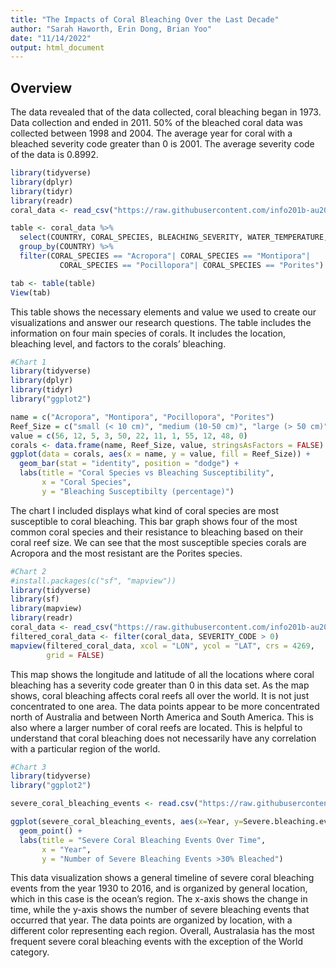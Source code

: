 ```yaml
---
title: "The Impacts of Coral Bleaching Over the Last Decade"
author: "Sarah Haworth, Erin Dong, Brian Yoo"
date: "11/14/2022"
output: html_document
---
```


## Overview
The data revealed that of the data collected, coral bleaching began in 1973.
Data collection and ended in 2011. 50% of the bleached coral data was collected 
between 1998 and 2004. The average year for coral with a bleached severity code
greater than 0 is 2001. The average severity code of the data is 0.8992.

```r
library(tidyverse)
library(dplyr)
library(tidyr)
library(readr)
coral_data <- read_csv("https://raw.githubusercontent.com/info201b-au2022/project-group-28/main/data/CoralBleaching.csv")

table <- coral_data %>% 
  select(COUNTRY, CORAL_SPECIES, BLEACHING_SEVERITY, WATER_TEMPERATURE, OTHER_FACTORS) %>% 
  group_by(COUNTRY) %>% 
  filter(CORAL_SPECIES == "Acropora"| CORAL_SPECIES == "Montipora"|
           CORAL_SPECIES == "Pocillopora"| CORAL_SPECIES == "Porites") 

tab <- table(table)
View(tab)
```
This table shows the necessary elements and value we used to create our visualizations and 
answer our research questions. The table includes the information on four main species of
corals. It includes the location, bleaching level, and factors to the corals' bleaching.

```r
#Chart 1
library(tidyverse)
library(dplyr)
library(tidyr)
library("ggplot2") 

name = c("Acropora", "Montipora", "Pocillopora", "Porites")
Reef_Size = c("small (< 10 cm)", "medium (10-50 cm)", "large (> 50 cm)") 
value = c(56, 12, 5, 3, 50, 22, 11, 1, 55, 12, 48, 0)
corals <- data.frame(name, Reef_Size, value, stringsAsFactors = FALSE) 
ggplot(data = corals, aes(x = name, y = value, fill = Reef_Size)) + 
  geom_bar(stat = "identity", position = "dodge") +
  labs(title = "Coral Species vs Bleaching Susceptibility", 
       x = "Coral Species", 
       y = "Bleaching Susceptibilty (percentage)")
```
The chart I included displays what kind of coral species are most susceptible to coral
bleaching. This bar graph shows four of the most common coral species and their resistance
to bleaching based on their coral reef size. We can see that the most susceptible species corals are Acropora and the most resistant are the Porites species.

```r
#Chart 2
#install.packages(c("sf", "mapview"))
library(tidyverse)
library(sf)
library(mapview)
library(readr)
coral_data <- read_csv("https://raw.githubusercontent.com/info201b-au2022/project-group-28/main/data/CoralBleaching.csv")
filtered_coral_data <- filter(coral_data, SEVERITY_CODE > 0)
mapview(filtered_coral_data, xcol = "LON", ycol = "LAT", crs = 4269, 
        grid = FALSE)
```
This map shows the longitude and latitude of all the locations where coral bleaching has a
severity code greater than 0 in this data set. As the map shows, coral bleaching affects
coral reefs all over the world. It is not just concentrated to one area. The data points
appear to be more concentrated north of Australia and between North America and South
America. This is also where a larger number of coral reefs are located. This is helpful to
understand that coral bleaching does not necessarily have any correlation with a particular
region of the world.

```r
#Chart 3
library(tidyverse)
library("ggplot2")

severe_coral_bleaching_events <- read.csv("https://raw.githubusercontent.com/info201b-au2022/project-group-28/main/data/coral-bleaching-events.csv")

ggplot(severe_coral_bleaching_events, aes(x=Year, y=Severe.bleaching.events...30..bleached., color=Entity)) +
  geom_point() +
  labs(title = "Severe Coral Bleaching Events Over Time",
       x = "Year",
       y = "Number of Severe Bleaching Events >30% Bleached")
```
This data visualization shows a general timeline of severe coral bleaching events from the year 1930 to 2016, and is organized by general
location, which in this case is the ocean's region. The x-axis shows the change in time, while the y-axis shows the number of severe
bleaching events that occurred that year. The data points are organized by location, with a different color representing each region.
Overall, Australasia has the most frequent severe coral bleaching events with the exception of the World category.